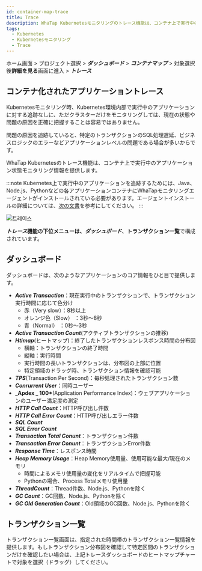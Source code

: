 ```yaml
---
id: container-map-trace
title: Trace
description: WhaTap Kubernetesモニタリングのトレース機能は、コンテナ上で実行中のアプリケーション状態モニタリング情報を提供します。
tags:
  - Kubernetes
  - Kubernetesモニタリング
  - Trace
---
```


ホーム画面 > プロジェクト選択 > **_ダッシュボード_** > **_コンテナマップ_** > 対象選択後**詳細を見る**画面に進入 > **_トレース_**

## コンテナ化されたアプリケーショントレース

Kubernetesモニタリング時、Kubernetes環境内部で実行中のアプリケーションに対する追跡なしに、ただクラスターだけをモニタリングしては、現在の状態や問題の原因を正確に把握することは容易ではありません。

問題の原因を追跡していると、特定のトランザクションのSQL処理遅延、ビジネスロジックのエラーなどアプリケーションレベルの問題である場合が多いからです。

WhaTap Kubernetesのトレース機能は、コンテナ上で実行中のアプリケーション状態モニタリング情報を提供します。

:::note
Kubernetes上で実行中のアプリケーションを追跡するためには、Java、Node.js、Pythonなどの各アプリケーションコンテナにWhaTapモニタリングエージェントがインストールされている必要があります。エージェントインストールの詳細については、[次の文書](install-application-agent)を参考にしてください。
:::

![트레이스](https://img.whatap.io/media/images/whatap_kubernetes_container_map_trace_example.png)

**_トレース_**機能の下位メニューは、**_ダッシュボード_**、**トランザクション一覧**で構成されています。

## ダッシュボード

ダッシュボードは、次のようなアプリケーションのコア情報をひと目で提供します。

-   **_Active Transaction_**：現在実行中のトランザクションで、トランザクション実行時間に応じて色分け
    -   赤（Very slow）：8秒以上
    -   オレンジ色（Slow） ：3秒～8秒
    -   青（Normal） ：0秒～3秒
-   **_Active Transaction Count_**(アクティブトランザクションの推移)
-   **_Htimap_**(ヒートマップ)：終了したトランザクションレスポンス時間の分布図
    -   横軸：トランザクションの終了時間
    -   縦軸：実行時間
    -   実行時間の長いトランザクションは、分布図の上部に位置
    -   特定領域のドラッグ時、トランザクション情報を確認可能
-   **_TPS_**(Transaction Per Second)：毎秒処理されたトランザクション数
-   **_Conrurrent User_**：同時ユーザー
-   **_Apdex _ 100\***(Application Performance Index)：ウェブアプリケーションのユーザー満足度の測定
-   **_HTTP Call Count_**：HTTP呼び出し件数
-   **_HTTP Call Error Count_**：HTTP呼び出しエラー件数
-   **_SQL Count_**
-   **_SQL Error Count_**
-   **_Transaction Total Conunt_**：トランザクション件数
-   **_Transaction Error Conunt_**：トランザクションError件数
-   **_Response Time_**：レスポンス時間
-   **_Heap Memory Usage_**：Heap Memory使用量、使用可能な最大/現在のメモリ
    -   時間によるメモリ使用量の変化をリアルタイムで把握可能
    -   Pythonの場合、Process Totalメモリ使用量
-   **_ThreadCount_**：Thread件数、Node.js、Pythonを除く
-   **_GC Count_**：GC回数、Node.js、Pythonを除く
-   **_GC Old Generation Count_**：Old領域のGC回数、Node.js、Pythonを除く

## トランザクション一覧

トランザクション一覧画面は、指定された時間帯のトランザクション一覧情報を提供します。もしトランザクション分布図を確認して特定区間のトランザクションだけを確認したい場合は、上記トレースダッシュボードのヒートマップチャートで対象を選択（ドラッグ）してください。
